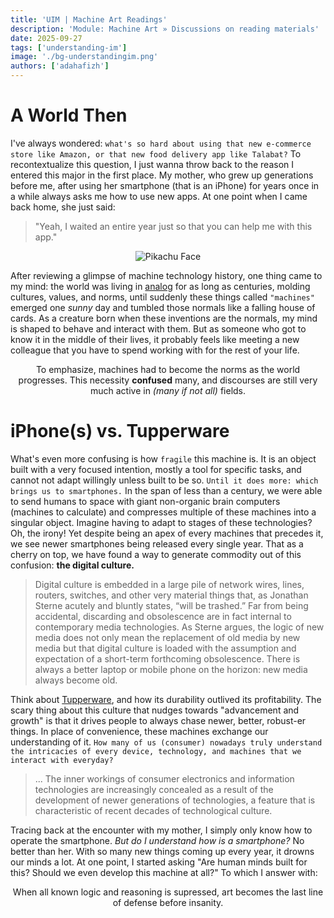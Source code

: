 ```yaml
---
title: 'UIM | Machine Art Readings'
description: 'Module: Machine Art » Discussions on reading materials'
date: 2025-09-27
tags: ['understanding-im']
image: './bg-understandingim.png'
authors: ['adahafizh']
---
```


# A World Then

I've always wondered: `what's so hard about using that new e-commerce store like Amazon, or that new food delivery app like Talabat?` To recontextualize this question, I just wanna throw back to the reason I entered this major in the first place. My mother, who grew up generations before me, after using her smartphone (that is an iPhone) for years once in a while always asks me how to use new apps. At one point when I came back home, she just said: 

> "Yeah, I waited an entire year just so that you can help me with this app."

<div align="center">
    <img src="https://i.kym-cdn.com/entries/icons/original/000/027/475/Screen_Shot_2018-10-25_at_11.02.15_AM.png" alt="Pikachu Face"></img>
</div>

After reviewing a glimpse of machine technology history, one thing came to my mind: the world was living in [analog](https://www.merriam-webster.com/dictionary/analog) for as long as centuries, molding cultures, values, and norms, until suddenly these things called `"machines"` emerged one *sunny* day and tumbled those normals like a falling house of cards. As a creature born when these inventions are the normals, my mind is shaped to behave and interact with them. But as someone who got to know it in the middle of their lives, it probably feels like meeting a new colleague that you have to spend working with for the rest of your life. 

<div align="center">
    <p> To emphasize, machines had to become the norms as the world progresses. This necessity <b>confused</b> many, and discourses are still very much active in <i>(many if not all)</i> fields. </p>
</div>

# iPhone(s) vs. Tupperware

What's even more confusing is how `fragile` this machine is. It is an object built with a very focused intention, mostly a tool for specific tasks, and cannot not adapt willingly unless built to be so. `Until it does more: which brings us to smartphones.` In the span of less than a century, we were able to send humans to space with giant non-organic brain computers (machines to calculate) and compresses multiple of these machines into a singular object. Imagine having to adapt to stages of these technologies? Oh, the irony! Yet despite being an apex of every machines that precedes it, we see newer smartphones being released every single year. That as a cherry on top, we have found a way to generate commodity out of this confusion: **the digital culture.**

> Digital culture is embedded in a large pile of network wires, lines, routers, switches, and other very material things that, as Jonathan Sterne acutely and bluntly states, “will be trashed.” Far from being accidental, discarding and obsolescence are in fact internal to contemporary media technologies. As Sterne argues, the logic of new media does not only mean the replacement of old media by new media but that digital culture is loaded with the assumption and expectation of a short-term forthcoming obsolescence. There is always a better laptop or mobile phone on the horizon: new media always become old.

Think about [Tupperware](https://en.wikipedia.org/wiki/Tupperware), and how its durability outlived its profitability. The scary thing about this culture that nudges towards "advancement and growth" is that it drives people to always chase newer, better, robust-er things. In place of convenience, these machines exchange our understanding of it. `How many of us (consumer) nowadays truly understand the intricacies of every device, technology, and machines that we interact with everyday?` 

> ... The inner workings of consumer electronics and information technologies are increasingly concealed as a result of the development of newer generations of technologies, a feature that is characteristic of recent decades of technological culture.

Tracing back at the encounter with my mother, I simply only know how to operate the smartphone. *But do I understand how is a smartphone?* No better than her. With so many new things coming up every year, it drowns our minds a lot. At one point, I started asking "Are human minds built for this? Should we even develop this machine at all?" To which I answer with:

<div align="center">
    <p> When all known logic and reasoning is supressed, art becomes the last line of defense before insanity. </p>
</div>


